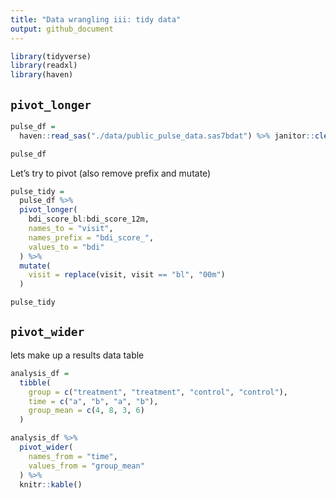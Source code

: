 ```yaml
---
title: "Data wrangling iii: tidy data"
output: github_document
---
```


```r
library(tidyverse)
library(readxl)
library(haven)
```

## `pivot_longer`

```r
pulse_df = 
  haven::read_sas("./data/public_pulse_data.sas7bdat") %>% janitor::clean_names()

pulse_df
```

Let's try to pivot (also remove prefix and mutate)

```r
pulse_tidy = 
  pulse_df %>% 
  pivot_longer(
    bdi_score_bl:bdi_score_12m,
    names_to = "visit",
    names_prefix = "bdi_score_",
    values_to = "bdi"
  ) %>% 
  mutate(
    visit = replace(visit, visit == "bl", "00m")
  )

pulse_tidy
```


## `pivot_wider`

lets make up a results data table

```r
analysis_df = 
  tibble(
    group = c("treatment", "treatment", "control", "control"),
    time = c("a", "b", "a", "b"),
    group_mean = c(4, 8, 3, 6)
  )

analysis_df %>% 
  pivot_wider(
    names_from = "time",
    values_from = "group_mean"
  ) %>% 
  knitr::kable()
```


